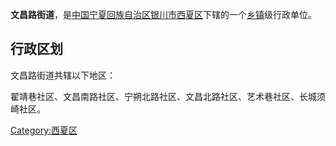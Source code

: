 {{中国乡级行政区
| 行政区全称 = 文昌路街道
| 景观照片文件名 =
| 景观照片描述 =
| 汉语拼音 =
| 通用拼音 =
| 注音符號 =
| 其它标音类型1 =
| 其它标音1 =
| 其它标音类型2 =
| 其它标音2 =
| 其它语言类型1 =
| 其它语言地名1 =
| 其它语言类型2 =
| 其它语言地名2 =
| 上级行政区 = [[宁夏回族自治区|宁夏回族自治区]][[银川市|银川市]][[西夏区|西夏区]]
| 行政区类别 = [[街道|街道]]
| 行政区划代码 =
| 地理坐标 =
| 总面积 =
| 户籍人口 =
| 户籍人口年份 =
| 常住人口 =
| 常住人口年份 =
| 人口密度 =
| 行政区划 =
| 官方网站 =
| 政府驻地 =
| 邮政编码 =
| 毗邻行政区 =
| 位置图文件名 =
| 位置图描述 =
}}
'''文昌路街道'''，是[[中华人民共和国|中国]][[宁夏回族自治区|宁夏回族自治区]][[银川市|银川市]][[西夏区|西夏区]]下辖的一个[[乡镇|乡镇]]级行政单位。

== 行政区划 ==
文昌路街道共辖以下地区：

翟靖巷社区、文昌南路社区、宁朔北路社区、文昌北路社区、艺术巷社区、长城须崎社区。

{{宁夏小作品}}
{{西夏区行政区划}}

[[Category:西夏区|Category:西夏区]]